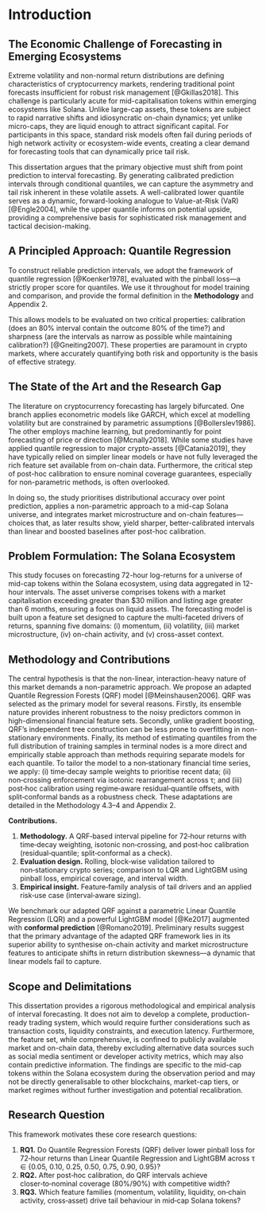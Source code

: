 # Introduction

## The Economic Challenge of Forecasting in Emerging Ecosystems

Extreme volatility and non-normal return distributions are defining characteristics of cryptocurrency markets, rendering traditional point forecasts insufficient for robust risk management [@Gkillas2018]. This challenge is particularly acute for mid-capitalisation tokens within emerging ecosystems like Solana. Unlike large-cap assets, these tokens are subject to rapid narrative shifts and idiosyncratic on-chain dynamics; yet unlike micro-caps, they are liquid enough to attract significant capital. For participants in this space, standard risk models often fail during periods of high network activity or ecosystem-wide events, creating a clear demand for forecasting tools that can dynamically price tail risk.

This dissertation argues that the primary objective must shift from point prediction to interval forecasting. By generating calibrated prediction intervals through conditional quantiles, we can capture the asymmetry and tail risk inherent in these volatile assets. A well-calibrated lower quantile serves as a dynamic, forward-looking analogue to Value-at-Risk (VaR) [@Engle2004], while the upper quantile informs on potential upside, providing a comprehensive basis for sophisticated risk management and tactical decision-making.

## A Principled Approach: Quantile Regression

To construct reliable prediction intervals, we adopt the framework of quantile regression [@Koenker1978], evaluated with the pinball loss—a strictly proper score for quantiles. We use it throughout for model training and comparison, and provide the formal definition in the **Methodology** and Appendix 2.

This allows models to be evaluated on two critical properties: calibration (does an 80% interval contain the outcome 80% of the time?) and sharpness (are the intervals as narrow as possible while maintaining calibration?) [@Gneiting2007]. These properties are paramount in crypto markets, where accurately quantifying both risk and opportunity is the basis of effective strategy.

## The State of the Art and the Research Gap

The literature on cryptocurrency forecasting has largely bifurcated. One branch applies econometric models like GARCH, which excel at modelling volatility but are constrained by parametric assumptions [@Bollerslev1986]. The other employs machine learning, but predominantly for point forecasting of price or direction [@Mcnally2018]. While some studies have applied quantile regression to major crypto-assets [@Catania2019], they have typically relied on simpler linear models or have not fully leveraged the rich feature set available from on-chain data. Furthermore, the critical step of post-hoc calibration to ensure nominal coverage guarantees, especially for non-parametric methods, is often overlooked.

In doing so, the study prioritises distributional accuracy over point prediction, applies a non-parametric approach to a mid-cap Solana universe, and integrates market microstructure and on-chain features—choices that, as later results show, yield sharper, better-calibrated intervals than linear and boosted baselines after post-hoc calibration.

## Problem Formulation: The Solana Ecosystem

This study focuses on forecasting 72-hour log-returns for a universe of mid-cap tokens within the Solana ecosystem, using data aggregated in 12-hour intervals. The asset universe comprises tokens with a market capitalisation exceeding greater than $30 million and listing age greater than 6 months, ensuring a focus on liquid assets. The forecasting model is built upon a feature set designed to capture the multi-faceted drivers of returns, spanning five domains: (i) momentum, (ii) volatility, (iii) market microstructure, (iv) on-chain activity, and (v) cross-asset context.

## Methodology and Contributions

The central hypothesis is that the non-linear, interaction-heavy nature of this market demands a non-parametric approach. We propose an adapted Quantile Regression Forests (QRF) model [@Meinshausen2006]. QRF was selected as the primary model for several reasons. Firstly, its ensemble nature provides inherent robustness to the noisy predictors common in high-dimensional financial feature sets. Secondly, unlike gradient boosting, QRF's independent tree construction can be less prone to overfitting in non-stationary environments. Finally, its method of estimating quantiles from the full distribution of training samples in terminal nodes is a more direct and empirically stable approach than methods requiring separate models for each quantile. To tailor the model to a non‑stationary financial time series, we apply: (i) time‑decay sample weights to prioritise recent data; (ii) non‑crossing enforcement via isotonic rearrangement across τ; and (iii) post‑hoc calibration using regime‑aware residual‑quantile offsets, with split‑conformal bands as a robustness check. These adaptations are detailed in the Methodology 4.3–4 and Appendix 2.

**Contributions.**

1. **Methodology.** A QRF‑based interval pipeline for 72‑hour returns with time‑decay weighting, isotonic non‑crossing, and post‑hoc calibration (residual‑quantile; split‑conformal as a check).
2. **Evaluation design.** Rolling, block‑wise validation tailored to non‑stationary crypto series; comparison to LQR and LightGBM using pinball loss, empirical coverage, and interval width.
3. **Empirical insight.** Feature‑family analysis of tail drivers and an applied risk‑use case (interval‑aware sizing).

We benchmark our adapted QRF against a parametric Linear Quantile Regression (LQR) and a powerful LightGBM model [@Ke2017] augmented with **conformal prediction** [@Romano2019]. Preliminary results suggest that the primary advantage of the adapted QRF framework lies in its superior ability to synthesise on-chain activity and market microstructure features to anticipate shifts in return distribution skewness—a dynamic that linear models fail to capture.

## Scope and Delimitations

This dissertation provides a rigorous methodological and empirical analysis of interval forecasting. It does not aim to develop a complete, production-ready trading system, which would require further considerations such as transaction costs, liquidity constraints, and execution latency. Furthermore, the feature set, while comprehensive, is confined to publicly available market and on-chain data, thereby excluding alternative data sources such as social media sentiment or developer activity metrics, which may also contain predictive information. The findings are specific to the mid-cap tokens within the Solana ecosystem during the observation period and may not be directly generalisable to other blockchains, market-cap tiers, or market regimes without further investigation and potential recalibration.

## Research Question

This framework motivates these core research questions:

1. **RQ1.** Do Quantile Regression Forests (QRF) deliver lower pinball loss for 72‑hour returns than Linear Quantile Regression and LightGBM across τ ∈ {0.05, 0.10, 0.25, 0.50, 0.75, 0.90, 0.95}?
2. **RQ2.** After post‑hoc calibration, do QRF intervals achieve closer‑to‑nominal coverage (80%/90%) with competitive width?
3. **RQ3.** Which feature families (momentum, volatility, liquidity, on‑chain activity, cross‑asset) drive tail behaviour in mid‑cap Solana tokens?
